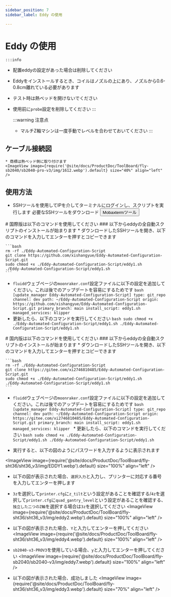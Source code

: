 ```yaml
---
sidebar_position: 7
sidebar_label: Eddy の使用

---
```



# Eddy の使用

    :::info
  * 配置eddyの設定があった場合は削除してください
  * Eddyをインストールするとき、コイルはノズルの上にあり、ノズルから0.6-0.8cm離れている必要があります
  * テスト時は熱ベッドを開けないでください
  * 使用前に`probe`設定を削除してください
    :::

    :::warning 注意点
    * マルチZ軸マシンは一度手動でレベルを合わせておいてください
    :::


## ケーブル接続図

    * 商標は熱ベッド側に取り付けます
    <ImageView image={require('@site/docs/ProductDoc/ToolBoard/fly-sb2040/sb2040-pro-v3/img/1612.webp').default} size="40%" align="left" />


## 使用方法
   * SSHツールを使用してIPを介してターミナルにログインし、スクリプトを実行します
    必要なSSHツールをダウンロード <Button variant="contained" disableElevation href="/docs/ResDownload/auxiliary_software/">Mobaxtermツール</Button>


<Tabs>
  <TabItem value="eddy1" label="国際版の使用">
    # 国際版は以下のコマンドを使用してください
    ### 以下からeddyの全自動スクリプトのインストールが始まります
    * ダウンロードしたSSHツールを開き、以下のコマンドを入力してエンターを押すとコピーできます
    
    ```bash
    rm -rf ./Eddy-Automated-Configuration-Script
    git clone https://github.com/xishangyue/Eddy-Automated-Configuration-Script.git
    sudo chmod +x ./Eddy-Automated-Configuration-Script/eddy1.sh
    ./Eddy-Automated-Configuration-Script/eddy1.sh
    ```
   * `fluidd`ウェブページの`moonraker.conf`設定ファイルに以下の設定を追加してください。これは後でのアップデートを容易にするためです
    ```bash
    [update_manager Eddy-Automated-Configuration-Script]
    type: git_repo
    channel: dev
    path: ~/Eddy-Automated-Configuration-Script
    origin: https://github.com/xishangyue/Eddy-Automated-Configuration-Script.git
    primary_branch: main
    install_script: eddy1.sh
    managed_services: klipper
    ```
   * 更新したら、以下のコマンドを実行してください
    ```bash
    sudo chmod +x ./Eddy-Automated-Configuration-Script/eddy1.sh
    ./Eddy-Automated-Configuration-Script/eddy1.sh
    ```
</TabItem>

  <TabItem value="eddy2" label="国内版の使用">
# 国内版は以下のコマンドを使用してください
### 以下からeddyの全自動スクリプトのインストールが始まります
    * ダウンロードしたSSHツールを開き、以下のコマンドを入力してエンターを押すとコピーできます
    
    ```bash
    rm -rf ./Eddy-Automated-Configuration-Script
    git clone https://gitee.com/xi2746810485/Eddy-Automated-Configuration-Script.git
    sudo chmod +x ./Eddy-Automated-Configuration-Script/eddy1.sh
    ./Eddy-Automated-Configuration-Script/eddy1.sh
    ```
   * `fluidd`ウェブページの`moonraker.conf`設定ファイルに以下の設定を追加してください。これは後でのアップデートを容易にするためです
    ```bash
    [update_manager Eddy-Automated-Configuration-Script]
    type: git_repo
    channel: dev
    path: ~/Eddy-Automated-Configuration-Script
    origin: https://gitee.com/xi2746810485/Eddy-Automated-Configuration-Script.git
    primary_branch: main
    install_script: eddy1.sh
    managed_services: klipper
    ```
    * 更新したら、以下のコマンドを実行してください
    ```bash
    sudo chmod +x ./Eddy-Automated-Configuration-Script/eddy1.sh
    ./Eddy-Automated-Configuration-Script/eddy1.sh
    ```
  </TabItem>
</Tabs>


* 実行すると、以下の図のようにパスワードを入力するように表示されます

<ImageView image={require('@site/docs/ProductDoc/ToolBoard/fly-sht36/sht36_v3/img/EDDY1.webp').default} size="100%" align="left" />

* 以下の図が表示された場合、`選択入力`と入力し、プリンターに対応する番号を入力してエンターを押します
* `3z`を選択して`printer.cfg`に`z_tilt`という設定があることを確認する/`4z`を選択して`printer.cfg`に`quad_gantry_level`という設定があることを確認する、`独立した二つのZ軸`を選択する場合は`3z`を選択してください
<ImageView image={require('@site/docs/ProductDoc/ToolBoard/fly-sht36/sht36_v3/img/eddy2.webp').default} size="100%" align="left" />

* 以下の図が表示された場合、`Y`と入力してエンターを押してください
<ImageView image={require('@site/docs/ProductDoc/ToolBoard/fly-sht36/sht36_v3/img/eddy4.webp').default} size="100%" align="left" />

* `sb2040-v3-PROV3`を使用している場合、`y`と入力してエンターを押してください
<ImageView image={require('@site/docs/ProductDoc/ToolBoard/fly-sb2040/sb2040-v3/img/eddy7.webp').default} size="100%" align="left" />

* 以下の図が表示された場合、成功しました
<ImageView image={require('@site/docs/ProductDoc/ToolBoard/fly-sht36/sht36_v3/img/eddy3.webp').default} size="70%" align="left" />

<LDC1612 />